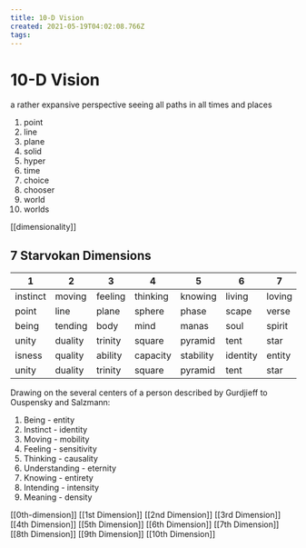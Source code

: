 ```yaml
---
title: 10-D Vision
created: 2021-05-19T04:02:08.766Z
tags:
---
```


# 10-D Vision

a rather expansive perspective
seeing all paths in all times and places

1. point
1. line
1. plane
1. solid
1. hyper
1. time
1. choice
1. chooser
1. world
1. worlds

[[dimensionality]]

## 7 Starvokan Dimensions

| 1        | 2       | 3       | 4        | 5         | 6        | 7      |
| -------- | ------- | ------- | -------- | --------- | -------- | ------ |
| instinct | moving  | feeling | thinking | knowing   | living   | loving |
| point    | line    | plane   | sphere   | phase     | scape    | verse  |
| being    | tending | body    | mind     | manas     | soul     | spirit |
| unity    | duality | trinity | square   | pyramid   | tent     | star   |
| isness   | quality | ability | capacity | stability | identity | entity |
| unity    | duality | trinity | square   | pyramid   | tent     | star   |

Drawing on the several centers of a person described by Gurdjieff to Ouspensky and Salzmann:

1. Being - entity
1. Instinct - identity
1. Moving - mobility
1. Feeling - sensitivity
1. Thinking - causality
1. Understanding - eternity
1. Knowing - entirety
1. Intending - intensity
1. Meaning - density

[[0th-dimension]]
[[1st Dimension]]
[[2nd Dimension]]
[[3rd Dimension]]
[[4th Dimension]]
[[5th Dimension]]
[[6th Dimension]]
[[7th Dimension]]
[[8th Dimension]]
[[9th Dimension]]
[[10th Dimension]]
